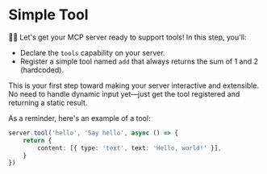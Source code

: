 # Simple Tool

👨‍💼 Let's get your MCP server ready to support tools! In this step, you'll:

- Declare the `tools` capability on your server.
- Register a simple tool named `add` that always returns the sum of 1 and 2
  (hardcoded).

This is your first step toward making your server interactive and extensible. No
need to handle dynamic input yet—just get the tool registered and returning a
static result.

As a reminder, here's an example of a tool:

```ts
server.tool('hello', 'Say hello', async () => {
	return {
		content: [{ type: 'text', text: 'Hello, world!' }],
	}
})
```
